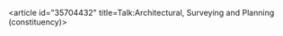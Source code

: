 <article id="35704432" title=Talk:Architectural, Surveying and Planning (constituency)>
	<talkpage id="35704432" title="Talk:Architectural, Surveying and Planning (constituency)">
{{WikiProject Elections and Referendums}}
{{WikiProject Hong Kong|class=stub|importance=Low}}
	</talkpage>
</article>
